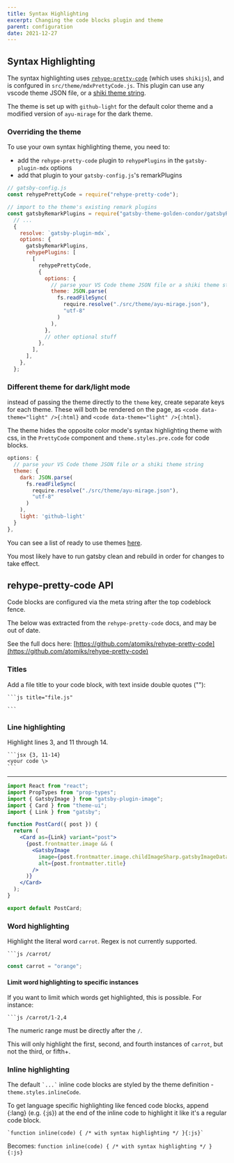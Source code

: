 ```yaml
---
title: Syntax Highlighting
excerpt: Changing the code blocks plugin and theme
parent: configuration
date: 2021-12-27
---
```


## Syntax Highlighting

The syntax highlighting uses [`rehype-pretty-code`](https://rehype-pretty-code.netlify.app/) (which uses `shikijs`), and is confgured in `src/theme/mdxPrettyCode.js`.
This plugin can use any vscode theme JSON file, or a [shiki theme string](https://github.com/shikijs/shiki/blob/main/docs/themes.md#all-themes).

The theme is set up with `github-light` for the default color theme and a modified version of `ayu-mirage` for the dark theme.

### Overriding the theme

To use your own syntax highlighting theme, you need to:

- add the `rehype-pretty-code` plugin to `rehypePlugins` in the `gatsby-plugin-mdx` options
- add that plugin to your `gatsby-config.js`'s remarkPlugins

```js {12-23}
// gatsby-config.js
const rehypePrettyCode = require("rehype-pretty-code");

// import to the theme's existing remark plugins
const gatsbyRemarkPlugins = require("gatsby-theme-golden-condor/gatsbyRemarkPlugins");
  // ...
  {
    resolve: `gatsby-plugin-mdx`,
    options: {
      gatsbyRemarkPlugins,
      rehypePlugins: [
        [
          rehypePrettyCode,
          {
            options: {
              // parse your VS Code theme JSON file or a shiki theme string
              theme: JSON.parse(
                fs.readFileSync(
                  require.resolve("./src/theme/ayu-mirage.json"),
                  "utf-8"
                )
              ),
            },
            // other optional stuff
          },
        ],
      ],
    },
  };
```

### Different theme for dark/light mode

instead of passing the theme directly to the `theme` key, create separate keys for each theme.
These will both be rendered on the page, as `<code data-theme="light" />{:html}` and `<code data-theme="light" />{:html}`.

The theme hides the opposite color mode's syntax highlighting theme with css, in the `PrettyCode` component and `theme.styles.pre.code` for code blocks.

```js
options: {
  // parse your VS Code theme JSON file or a shiki theme string
  theme: {
    dark: JSON.parse(
      fs.readFileSync(
        require.resolve("./src/theme/ayu-mirage.json"),
        "utf-8"
      )
    ),
    light: 'github-light'
  }
},
```

You can see a list of ready to use themes [here](https://github.com/shikijs/shiki/blob/main/docs/themes.md#all-themes).

<Panel type="info" bg="muted">

You most likely have to run gatsby clean and rebuild in order for changes to take effect.

</Panel>

## rehype-pretty-code API

Code blocks are configured via the meta string after the top codeblock fence.

The below was extracted from the `rehype-pretty-code` docs, and may be out of date.

<Panel type="info">

See the full docs here: [https://github.com/atomiks/rehype-pretty-code](https://github.com/atomiks/rehype-pretty-code)

</Panel>

### Titles

Add a file title to your code block, with text inside double quotes (""):

````
```js title="file.js"

```
````

### Line highlighting

Highlight lines 3, and 11 through 14.

````
```jsx {3, 11-14}
<your code \>
```
````

---

```jsx {3, 11-14}
import React from "react";
import PropTypes from "prop-types";
import { GatsbyImage } from "gatsby-plugin-image";
import { Card } from "theme-ui";
import { Link } from "gatsby";

function PostCard({ post }) {
  return (
    <Card as={Link} variant="post">
      {post.frontmatter.image && (
        <GatsbyImage
          image={post.frontmatter.image.childImageSharp.gatsbyImageData}
          alt={post.frontmatter.title}
        />
      )}
    </Card>
  );
}

export default PostCard;
```

### Word highlighting

Highlight the literal word `carrot`. Regex is not currently supported.

` ```js /carrot/ `

```js /carrot/
const carrot = "orange";
```

#### Limit word highlighting to specific instances

If you want to limit which words get highlighted, this is possible. For
instance:

` ```js /carrot/1-2,4 `

The numeric range must be directly after the `/`.

This will only highlight the first, second, and fourth instances of `carrot`,
but not the third, or fifth+.

### Inline highlighting

The default `` `...` `` inline code blocks are styled by the theme definition - `theme.styles.inlineCode`.

To get language specific highlighting like fenced code blocks, append {:lang} (e.g. {:js}) at the end of the inline code to highlight it
like it's a regular code block.

`` `function inline(code) { /* with syntax highlighting */ }{:js}` ``

Becomes:
`function inline(code) { /* with syntax highlighting */ }{:js}`
